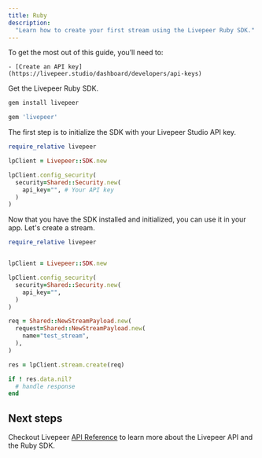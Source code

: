 ```yaml
---
title: Ruby
description:
  "Learn how to create your first stream using the Livepeer Ruby SDK."
---
```


<Steps>
  <Step title="Prerequisites">
  To get the most out of this guide, you’ll need to:

    - [Create an API key](https://livepeer.studio/dashboard/developers/api-keys)

  </Step>

<Step title="Install the SDK">

Get the Livepeer Ruby SDK.

<Tabs>
<Tab title="RubyGems">

```bash
gem install livepeer
```

</Tab>
<Tab title="Gemfile">

```bash
gem 'livepeer'
```

</Tab>
</Tabs>
  </Step>
  <Step title="Initialize the SDK">
    
The first step is to initialize the SDK with your Livepeer Studio API key.

```ruby
require_relative livepeer

lpClient = Livepeer::SDK.new

lpClient.config_security(
  security=Shared::Security.new(
    api_key="", # Your API key
  )
)
```

  </Step>
  <Step title="Use the SDK">
    Now that you have the SDK installed and initialized, you can use it in your app.
Let's create a stream.

```ruby
require_relative livepeer


lpClient = Livepeer::SDK.new

lpClient.config_security(
  security=Shared::Security.new(
    api_key="",
  )
)

req = Shared::NewStreamPayload.new(
  request=Shared::NewStreamPayload.new(
    name="test_stream",
  ),
)

res = lpClient.stream.create(req)

if ! res.data.nil?
  # handle response
end
```

  </Step>
</Steps>

## Next steps

Checkout Livepeer [API Reference](/api-reference) to learn more about the
Livepeer API and the Ruby SDK.
